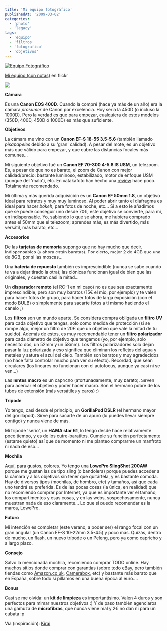 ```yaml
---
title: 'Mi equipo fotográfico'
publishedAt: '2009-03-02'
categories:
  - 'photo'
  - 'legacy'
tags:
  - 'equipo'
  - 'filtros'
  - 'fotografico'
  - 'objetivos'
---
```


[![Equipo Fotográfico](http://farm4.static.flickr.com/3656/3320481569_dece0b5086.jpg)](http://www.flickr.com/photos/ryck/3320481569/ 'Equipo Fotográfico')

[Mi equipo (con notas)](http://www.flickr.com/photos/ryck/3320481569/) en flickr

[![](http://widget.geavity.com/signature/ryck/ccf61e251b449ab71823c3da7224059b.png)](http://www.geavity.com/people/ryck/)

**Cámara**

Es una **Canon EOS 400D**. Cuando la compré (hace ya más de un año) era la cámara _prosumer_ de Canon por excelencia. Hoy sería la 450D (o incluso la 1000D). Pero la verdad es que para empezar, cualquiera de estos modelos (350D, 400D, 450D ó 1000D) es más que suficiente.

**Objetivos**

La cámara me vino con un **Canon EF-S 18-55 3.5-5.6** (también llamado _pisapapeles_ debido a su 'gran' calidad). A pesar del mote, es un objetivo más que válido para empezar, y que cubre las distancias focales más comunes...

Mi siguiente objetivo fué un **Canon EF 70-300 4-5.6 IS USM**, un telezoom. Es, a pesar de que no es barato, el zoom de Canon con mejor calidad/precio: bastante luminoso, estabilizado, motor de enfoque USM (aunque del 'malo'), etc. En xatakafoto han hecho una [review](http://www.xatakafoto.com/analisis-y-pruebas/analisis-canon-ef-70-300mm-f4-56-is-usm) hace poco. Totalmente recomendado.

Mi última y más querida adquisición es un **Canon EF 50mm 1.8**, un objetivo ideal para retratos y muy muy luminoso. Al poder abrir tanto el diafragma es ideal para hacer _bokeh_, para fotos de noche, etc... Si a esto le añadimos que se puede conseguir uno desde 70€, este objetivo se convierte, para mi, en indispensable. Yo, sabiendo lo que se ahora, me hubiera comprado antes el 50mm que el telezoom; aprendes más, es más divertido, más versátil, más barato, etc...

**Accesorios**

De las **tarjetas de memoria** supongo que no hay mucho que decir. Indispensables (y ahora están baratas). Por cierto, mejor 2 de 4GB que una de 8GB, por si las moscas...

Una **batería de repuesto** también es imprescindible (nunca se sabe cuando te va a dejar tirado la otra); las clónicas funcionan igual de bien que las originales, y cuestan casi la mitad...

Un **disparador remoto** (el RC-1 en mi caso) no es que sea exactamente imprescindible, pero son muy baratos (15€ el mio, por ejemplo) y te valen para hacer fotos de grupo, para hacer fotos de larga exposición (con el modo BULB) o simplemente para sacarte fotos a ti mismo haciendo el canelo ;)

Los **filtros** son un mundo aparte. Se considera compra obligada un **filtro UV** para cada objetivo que tengas, solo como medida de protección (si se rompe algo, mejor un filtro de 20€ que un objetivo que vale la mitad de tu sueldo). Además de estos, es muy recomendable tener un **filtro polarizador** para cada diámetro de objetivo que tengamos (yo, por ejemplo, solo necesito dos, un 52mm y un 58mm). Los filtros polarizadores solo dejan pasar la luz polarizada y eso significa que eliminan los reflejos del agua y metales y satura el azul del cielo. También son baratos y muy agradecidos (no hace falta controlar mucho para ver su efecto). Recordad, que sean circulares (los lineares no funcionan con el autofocus, aunque ya casi ni se ven...)

Las **lentes macro** es un capricho (afortunadamente, muy barato). Sirven para acercar el objetivo y poder hacer macro. Son el hermano pobre de los tubos de extensión (más versátiles y caros) :)

**Tripode**

Yo tengo, casi desde el principio, un **GorillaPod DSLR** (el hermano mayor del gorillapod). Sirve para sacarte de un apuro (lo puedes llevar siempre contigo) y nunca viene de más.

Mi trípode 'serio', un **HAMA star 61**, lo tengo desde hace relativamente poco tiempo, y es de los cutre-baratitos. Cumple su función perfectamente (estarse quieto) así que de momento ni me planteo comprarme un manfroto ni nada de eso...

**Mochila**

Aquí, para gustos, colores. Yo tengo una **LowePro SlingShot 200AW** porque me gustan las de tipo sling (o bandolera) porque puedes acceder a la cámara y a los objetivos sin tener que quitártela, y es bastante cómoda. Hay de diversos tipos (mochilas, de hombro, etc) y tamaños, así que cada uno tendrá su preferida. Es de las pocas cosas (la única, en realidad) que no recomiendo comprar por Internet, ya que es importante ver el tamaño, los compartimentos y esas cosas, y en las webs, sospechosamente, nunca muestran nada de eso claramente... Lo que si puedo recomendar es la marca, LowePro.

**Futuro**

Mi intención es completar (este verano, a poder ser) el rango focal con un gran angular (un Canon EF-S 10-22mm 3.5-4.5) y poco más. Quizás, dentro de mucho, un flash, un nuevo trípode o un Peleng, pero ya como capricho y a largo plazo.

**Consejo**

Salvo la mencionada mochila, recomiendo comprar TODO online. Hay muchos sitios donde comprar con garantías (sobre todo [eBay](http://ebay.es), pero también tiendas como [Amazon.co.uk](http://www.amazon.co.uk/), [Camerabox](http://www.camerabox.co.uk/), etc) y bastante más barato que en España, sobre todo si pillamos en una buena época al euro....

**Bonus**

Casi se me olvida: un **kit de limpieza** es importantísimo. Valen 4 duros y son perfectos para mimar nuestros objetivos :) Y de paso también agenciaros una gamuza de **microfibras**, que nunca viene mal y 2€ no dan ni para un cubata :p

Vía (inspiración): [Kirai](http://www.kirainet.com/fotografia/mi-equipo/)
